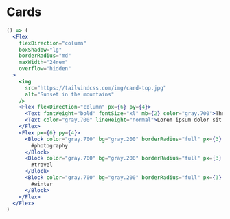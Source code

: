 <Meta title="Examples|Cards" />

# Cards

```jsx
() => (
  <Flex
    flexDirection="column"
    boxShadow="lg"
    borderRadius="md"
    maxWidth="24rem"
    overflow="hidden"
  >
    <img
      src="https://tailwindcss.com/img/card-top.jpg"
      alt="Sunset in the mountains"
    />
    <Flex flexDirection="column" px={6} py={4}>
      <Text fontWeight="bold" fontSize="xl" mb={2} color="gray.700">The Coldest Sunset</Text>
      <Text color="gray.700" lineHeight="normal">Lorem ipsum dolor sit amet, consectetur adipisicing elit. Voluptatibus quia, nulla! Maiores et perferendis eaque, exercitationem praesentium nihil.</Text>
    </Flex>
    <Flex px={6} py={4}>
      <Block color="gray.700" bg="gray.200" borderRadius="full" px={3} py={1} mr={2}>
        #photography
      </Block>
      <Block color="gray.700" bg="gray.200" borderRadius="full" px={3} py={1} mr={2}>
        #travel
      </Block>
      <Block color="gray.700" bg="gray.200" borderRadius="full" px={3} py={1}>
        #winter
      </Block>
    </Flex>
  </Flex>
)
```